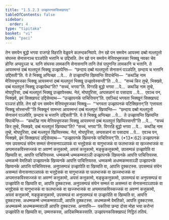 ```yaml
---
title: "1.5.2.3 उज्झापनकसिक्खापद"
tableOfContents: false
sidebar:
  order: 4
type: "tipitaka"
basket: "vi"
book: "paci"
---
```



<DynamicBreadcrumb />

<Division number="103" book="paci">

<Paragraph number="370" book="paci">
तेन समयेन बुद्धो भगवा राजगहे विहरति वेळुवने कलन्दकनिवापे. तेन खो पन समयेन आयस्मा दब्बो मल्लपुत्तो संघस्स सेनासनञ्च पञ्ञपेति भत्तानि च उद्दिसति. तेन खो पन समयेन मेत्तियभूमजका भिक्खू नवका चेव होन्ति अप्पपुञ्ञा च. यानि संघस्स लामकानि सेनासनानि तानि तेसं पापुणन्ति लामकानि च भत्तानि. ते आयस्मन्तं दब्बं मल्लपुत्तं भिक्खू उज्झापेन्ति—  “छन्दाय दब्बो मल्लपुत्तो सेनासनं पञ्ञपेति, छन्दाय च भत्तानि उद्दिसती”ति.
</Paragraph>

<Paragraph number="371" book="paci">
ये ते भिक्खू अप्पिच्छा …पे…  ते उज्झायन्ति खिय्यन्ति विपाचेन्ति—  “कथञ्हि नाम मेत्तियभूमजका भिक्खू आयस्मन्तं दब्बं मल्लपुत्तं भिक्खू उज्झापेस्सन्ती”ति …पे…  “सच्चं किर तुम्हे, भिक्खवे, दब्बं मल्लपुत्तं भिक्खू उज्झापेथा”ति? “सच्चं, भगवा”ति. विगरहि बुद्धो भगवा …पे…  कथञ्हि नाम तुम्हे, मोघपुरिसा, दब्बं मल्लपुत्तं भिक्खू उज्झापेस्सथ. नेतं, मोघपुरिसा, अप्पसन्नानं वा पसादाय …पे…  एवञ्च पन, भिक्खवे, इमं सिक्खापदं उद्दिसेय्याथ—
</Paragraph>

<Paragraph number="372" book="paci">
<Emphasis>“उज्झापनके पाचित्तियन्”</Emphasis>ति.
</Paragraph>

<Paragraph number="373" book="paci">
एवञ्चिदं भगवता भिक्खूनं सिक्खापदं पञ्ञत्तं होति.
</Paragraph>

</Division>
<Division number="104" book="paci">

<Paragraph number="374" book="paci">
तेन खो पन समयेन मेत्तियभूमजका भिक्खू—  “‘भगवता उज्झापनकं पटिक्खित्तन्’ति ‘एत्तावता भिक्खू सोस्सन्ती’”ति भिक्खूनं सामन्ता आयस्मन्तं दब्बं मल्लपुत्तं खिय्यन्ति—  “छन्दाय दब्बो मल्लपुत्तो सेनासनं पञ्ञपेति, छन्दाय च भत्तानि उद्दिसती”ति. ये ते भिक्खू अप्पिच्छा …पे…  ते उज्झायन्ति खिय्यन्ति विपाचेन्ति—  “कथञ्हि नाम मेत्तियभूमजका भिक्खू आयस्मन्तं दब्बं मल्लपुत्तं खिय्यिस्सन्ती”ति …पे…  “सच्चं किर तुम्हे, भिक्खवे, दब्बं मल्लपुत्तं खिय्यथा”ति? “सच्चं, भगवा”ति. विगरहि बुद्धो भगवा …पे…  कथञ्हि नाम तुम्हे, मोघपुरिसा, दब्बं मल्लपुत्तं खिय्यिस्सथ. नेतं, मोघपुरिसा, अप्पसन्नानं वा पसादाय …पे…  एवञ्च पन, भिक्खवे, इमं सिक्खापदं उद्दिसेय्याथ—
</Paragraph>

</Division>
<Division number="105" book="paci">

<Paragraph number="375" book="paci">
<Emphasis>“उज्झापनके खिय्यनके पाचित्तियन्”</Emphasis>ति. (*13*:<Emphasis>62</Emphasis>)
</Paragraph>

</Division>
<Division number="106" book="paci">

<Paragraph number="376" book="paci">
<Emphasis>उज्झापनकं</Emphasis> नाम उपसम्पन्नं संघेन सम्मतं सेनासनपञ्ञापकं वा भत्तुद्देसकं वा यागुभाजकं वा फलभाजकं वा खज्जभाजकं वा अप्पमत्तकविस्सज्जकं वा अवण्णं कत्तुकामो, अयसं कत्तुकामो, मङ्कुकत्तुकामो, उपसम्पन्नं उज्झापेति वा खिय्यति वा, आपत्ति पाचित्तियस्स. धम्मकम्मे धम्मकम्मसञ्ञी उज्झापनके खिय्यनके आपत्ति पाचित्तियस्स. धम्मकम्मे वेमतिको उज्झापनके खिय्यनके आपत्ति पाचित्तियस्स. धम्मकम्मे अधम्मकम्मसञ्ञी उज्झापनके खिय्यनके आपत्ति पाचित्तियस्स.
</Paragraph>

<Paragraph number="377" book="paci">
अनुपसम्पन्नं उज्झापेति वा खिय्यति वा, आपत्ति दुक्कटस्स. उपसम्पन्नं संघेन असम्मतं सेनासनपञ्ञापकं वा भत्तुद्देसकं वा यागुभाजकं वा फलभाजकं वा खज्जभाजकं वा अप्पमत्तकविस्सज्जकं वा अवण्णं कत्तुकामो, अयसं कत्तुकामो, मङ्कुकत्तुकामो, उपसम्पन्नं वा अनुपसम्पन्नं वा उज्झापेति वा खिय्यति वा, आपत्ति दुक्कटस्स. अनुपसम्पन्नं संघेन सम्मतं वा असम्मतं वा सेनासनपञ्ञापकं वा भत्तुद्देसकं वा यागुभाजकं वा फलभाजकं वा खज्जभाजकं वा अप्पमत्तकविस्सज्जकं वा अवण्णं कत्तुकामो, अयसं कत्तुकामो, मङ्कुकत्तुकामो, उपसम्पन्नं वा अनुपसम्पन्नं वा उज्झापेति वा खिय्यति वा, आपत्ति दुक्कटस्स. अधम्मकम्मे धम्मकम्मसञ्ञी, आपत्ति दुक्कटस्स. अधम्मकम्मे वेमतिको, आपत्ति दुक्कटस्स. अधम्मकम्मे अधम्मकम्मसञ्ञी आपत्ति दुक्कटस्स.
</Paragraph>

</Division>
<Division number="107" book="paci">

<Paragraph number="378" book="paci">
अनापत्ति—  पकतिया छन्दा दोसा मोहा भया करोन्तं उज्झापेति वा खिय्यति वा, उम्मत्तकस्स, आदिकम्मिकस्साति.

</Paragraph>
</Division>

<Paragraph number="379" type="center" book="paci">
उज्झापनकसिक्खापदं निट्ठितं ततियं.
</Paragraph>